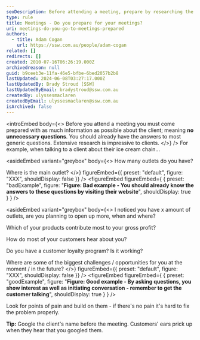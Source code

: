 ```yaml
---
seoDescription: Before attending a meeting, prepare by researching the client and having answers to generic questions, allowing for meaningful conversation.
type: rule
title: Meetings - Do you prepare for your meetings?
uri: meetings-do-you-go-to-meetings-prepared
authors:
  - title: Adam Cogan
    url: https://ssw.com.au/people/adam-cogan
related: []
redirects: []
created: 2010-07-16T06:26:19.000Z
archivedreason: null
guid: b9ceeb3e-11fa-46e5-bfbe-6bed2057b2b8
lastUpdated: 2024-06-08T03:27:17.000Z
lastUpdatedBy: Brady Stroud [SSW]
lastUpdatedByEmail: bradystroud@ssw.com.au
createdBy: ulyssesmaclaren
createdByEmail: ulyssesmaclaren@ssw.com.au
isArchived: false
---
```


<introEmbed
  body={<>
Before you attend a meeting you must come prepared with as much information as possible about the client; meaning **no unnecessary questions**. You should already have the answers to most generic questions. Extensive research is impressive to clients.
  </>}
/>
For example, when talking to a client about their ice cream chain...

<asideEmbed
  variant="greybox"
  body={<>
    How many outlets do you have?

Where is the main outlet?
  </>}
  figureEmbed={{
    preset: "default",
    figure: "XXX",
    shouldDisplay: false
  }}
/>
<figureEmbed figureEmbed={ {
  preset: "badExample",
  figure: "**Figure: Bad example - You should already know the answers to these questions by visiting their website**",
  shouldDisplay: true
} } />


<asideEmbed
  variant="greybox"
  body={<>
    I noticed you have x amount of outlets, are you planning to open up more, when and where?

Which of your products contribute most to your gross profit?

How do most of your customers hear about you?

Do you have a customer loyalty program? Is it working?

Where are some of the biggest challenges / opportunities for you at the moment / in the future?
  </>}
  figureEmbed={{
    preset: "default",
    figure: "XXX",
    shouldDisplay: false
  }}
/>
<figureEmbed figureEmbed={ {
  preset: "goodExample",
  figure: "**Figure: Good example - By asking questions, you show interest as well as initiating conversation - remember to get the customer talking**",
  shouldDisplay: true
} } />


Look for points of pain and build on them - if there's no pain it's hard to fix the problem properly.

**Tip:** Google the client's name before the meeting. Customers' ears prick up when they hear that you googled them.
